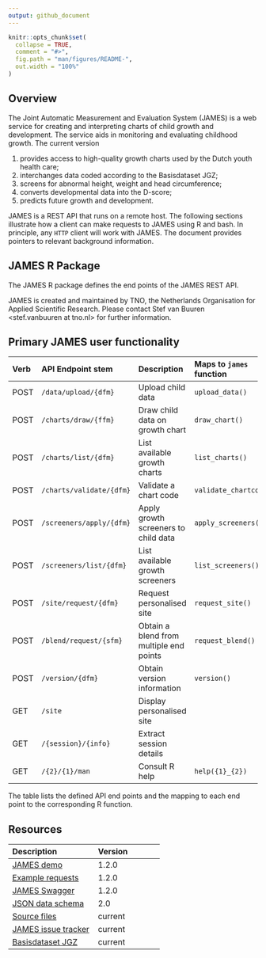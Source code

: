 ```yaml
---
output: github_document
---
```


<!-- README.md is generated from README.Rmd. Please edit that file -->

```r
knitr::opts_chunk$set(
  collapse = TRUE,
  comment = "#>",
  fig.path = "man/figures/README-",
  out.width = "100%"
)
```

## Overview

The Joint Automatic Measurement and Evaluation System (JAMES) is a web service for creating and interpreting charts of child growth and development. The service aids in monitoring and evaluating childhood growth. The current version

1. provides access to high-quality growth charts used by the Dutch youth health care;
2. interchanges data coded according to the Basisdataset JGZ;
3. screens for abnormal height, weight and head circumference;
4. converts developmental data into the D-score;
5. predicts future growth and development.

JAMES is a REST API that runs on a remote host. The following sections illustrate how a client can make requests to JAMES using R and bash. In principle, any `HTTP` client will work with JAMES. The document provides pointers to relevant background information.

## JAMES R Package

The JAMES R package defines the end points of the JAMES REST API. 

JAMES is created and maintained by TNO, the Netherlands Organisation for Applied Scientific Research. Please contact Stef van Buuren <stef.vanbuuren at tno.nl> for further information.

## Primary JAMES user functionality

  | Verb  | API Endpoint stem          | Description                                | Maps to `james` function |
  |:------|:-------------------------- |:------------------------------------------ |:-------------------------|
  | POST  | `/data/upload/{dfm}`       | Upload child data                          | `upload_data()`          |
  | POST  | `/charts/draw/{ffm}`       | Draw child data on growth chart            | `draw_chart()`           |
  | POST  | `/charts/list/{dfm}`       | List available growth charts               | `list_charts()`          |
  | POST  | `/charts/validate/{dfm}`   | Validate a chart code                      | `validate_chartcode()`   |
  | POST  | `/screeners/apply/{dfm}`   | Apply growth screeners to child data       | `apply_screeners()`      |
  | POST  | `/screeners/list/{dfm}`    | List available growth screeners            | `list_screeners()`       |
  | POST  | `/site/request/{dfm}`      | Request personalised site                  | `request_site()`         |
  | POST  | `/blend/request/{sfm}`     | Obtain a blend from multiple end points    | `request_blend()`        |
  | POST  | `/version/{dfm}`           | Obtain version information                 | `version()`              |
  | GET   | `/site`                    | Display personalised site                  |                          |
  | GET   | `/{session}/{info}`        | Extract session details                    |                          |
  | GET   | `/{2}/{1}/man`             | Consult R help                             | `help({1}_{2})`          |
  
The table lists the defined API end points and the mapping to each end point to the corresponding R function. 

## Resources

| Description                                           | Version                                  |
|:------------------------------------------------------|:-----------------------------------------|
| [JAMES demo](https://tnochildhealthstatistics.shinyapps.io/james_tryout/) | 1.2.0 |
| [Example requests](https://james.groeidiagrammen.nl) | 1.2.0 |
| [JAMES Swagger](https://app.swaggerhub.com/apis-docs/stefvanbuuren/james) | 1.2.0     |
| [JSON data schema](https://github.com/growthcharts/bdsreader/blob/master/inst/schemas/bds_v2.0.json) | 2.0 |
| [Source files](https://github.com/growthcharts/james) | current |
| [JAMES issue tracker](https://github.com/growthcharts/james/issues) | current |
| [Basisdataset JGZ](https://www.ncj.nl/themadossiers/informatisering/basisdataset/documentatie/?cat=13) | current |
